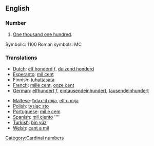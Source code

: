 ==English==
===Number===
#[[One thousand one hundred]].

Symbolic: 1100
Roman symbols: MC

===Translations===
{{top}}
*[[Dutch]]: [[elf honderd]] ''f'', [[duizend honderd]]
*[[Esperanto]]: [[mil cent]]
*Finnish: [[tuhattasata]]
*[[French]]: [[mille cent]], [[onze cent]]
*[[German]]: [[elfhundert]] ''f'', [[eintausendeinhundert]], [[tausendeinhundert]]
{{mid}}
*[[Maltese]]: [[ħdax-il mija]], [[elf u mija]]
*[[Polish]]: [[tysiąc sto]]
*[[Portuguese]]: [[mil e cem]]
*[[Spanish]]: [[mil ciento]] ''''
*[[Turkish]]: [[bin yüz]]
*[[Welsh]]: [[cant a mil]]
{{bottom}}

[[Category:Cardinal numbers]]